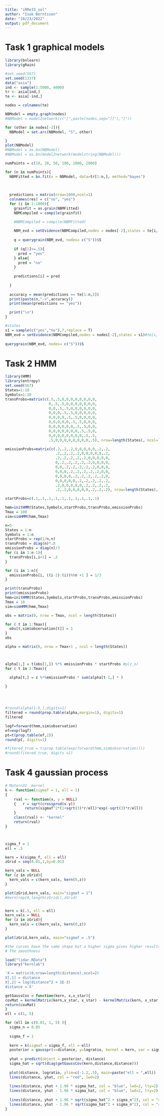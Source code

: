 ```yaml
---
title: "iRRe33_sol"
author: "Isak Berntsson"
date: "10/23/2022"
output: pdf_document
---
```


# Task 1 graphical models
```r
library(bnlearn)
library(gRain)

```



```r
#set.seed(567)
set.seed(1337)
data("asia")
ind <- sample(1:5000, 4000)
tr <- asia[ind,]
te <- asia[-ind,]

nodes = colnames(te)

NBModel = empty.graph(nodes)
#NBModel = model2network(c("[",paste(nodes,sep="]["),"]"))

for (other in nodes[-2]){
  NBModel = set.arc(NBModel, "S", other)

}
plot(NBModel)
#NBModel = as.bn(NBModel)
#NBModel = as.bn(model2network(modelstring(NBModel)))

numPoints = c(10, 20, 50, 100, 1000, 2000)

for (n in numPoints){
  NBMFitted = bn.fit(x = NBModel, data=tr[1:n,], method="bayes")
  
  
  
  predictions = matrix(nrow=1000,ncol=1)
  colnames(res) = c("no", "yes")
  for (i in 1:1000){
    grainfit = as.grain(NBMFitted)
    NBMCompiled = compile(grainfit)

    #NBMCompiled = compile(NBMFitted)
    
    NBM_evd = setEvidence(NBMCompiled,nodes = nodes[-2],states = te[i,-2] )
    
    q = querygrain(NBM_evd, nodes= c("S"))$S
    
    if (q[1]>=.5){
      pred = "yes"
    } else{
      pred = "no"
    }
    
    predictions[i] = pred
    
  }
  
  accuracy = mean(predictions == te[1:n,2])
  print(paste(n,"->",accuracy))
  print(mean(predictions == "yes"))

  print("\n")
}


```

```r
#states
s1 = sample(c("yes","no"),7,replace = T)
NBM_evd = setEvidence(NBMCompiled,nodes = nodes[-2],states = s1)#te[i,-2] )
    
querygrain(NBM_evd, nodes= c("S"))$S

```








# Task 2 HMM

```r
library(HMM)
library(entropy)
set.seed(567)
States=1:10
Symbols=1:10
transProbs=matrix(c(.5,.5,0,0,0,0,0,0,0,0,
                    0,.5,.5,0,0,0,0,0,0,0,
                    0,0,.5,.5,0,0,0,0,0,0,
                    0,0,0,.5,.5,0,0,0,0,0,
                    0,0,0,0,.5,.5,0,0,0,0,
                    0,0,0,0,0,.5,.5,0,0,0,
                    0,0,0,0,0,0,.5,.5,0,0,
                    0,0,0,0,0,0,0,.5,.5,0,
                    0,0,0,0,0,0,0,0,.5,.5,
                    .5,0,0,0,0,0,0,0,0,.5), nrow=length(States), ncol=length(States), byrow = TRUE)

emissionProbs=matrix(c(.2,.2,.2,0,0,0,0,0,.2,.2,
                       .2,.2,.2,.2,0,0,0,0,0,.2,
                       .2,.2,.2,.2,.2,0,0,0,0,0,
                       0,.2,.2,.2,.2,.2,0,0,0,0,
                       0,0,.2,.2,.2,.2,.2,0,0,0,
                       0,0,0,.2,.2,.2,.2,.2,0,0,
                       0,0,0,0,.2,.2,.2,.2,.2,0,
                       0,0,0,0,0,.2,.2,.2,.2,.2,
                       .2,0,0,0,0,0,.2,.2,.2,.2,
                       .2,.2,0,0,0,0,0,.2,.2,.2), nrow=length(States), ncol=length(States), byrow = TRUE)

startProbs=c(.1,.1,.1,.1,.1,.1,.1,.1,.1,.1)

hmm=initHMM(States,Symbols,startProbs,transProbs,emissionProbs)
Tmax = 100
sim=simHMM(hmm,Tmax)
```


```r
n=5
States = 1:n
Symbols = 1:n
startProbs = rep(1/n,n)
transProbs = diag(n)*.8
emissionProbs = diag(n)/3
for (i in 1:n-1){
  transProbs[i,i+1] = .2
}

for (i in 1:n){
  emissionProbs[i, ((i-2):(i))%%n +1 ] = 1/3  
}

print(transProbs)
print(emissionProbs)
hmm=initHMM(States,Symbols,startProbs,transProbs,emissionProbs)
Tmax = 10
sim=simHMM(hmm,Tmax)

obs = matrix(0, nrow = Tmax, ncol = length(States))

for ( t in 1:Tmax){
  obs[t,sim$observation[t]] = 1  
}
obs
```


```r
alpha = matrix(0, nrow = Tmax+1 , ncol = length(States))



alpha[1,] = t(obs[1,]) %*% emissionProbs * startProbs #p(z_o)  
for ( t in 2:Tmax){

  alpha[t,] = z %*%emissionProbs * sum(alpha[t-1,] * )
  
}




#round(alpha[1:5,],digits=1)
filtered = round(prop.table(alpha,margin=1), digits=1)
filtered

logf=forward(hmm,sim$observation)
ef=exp(logf)
pt=t(prop.table(ef,2))
round(pt, digits=1)

#fitered_true = t(prop.table(exp(forward(hmm,sim$observation))))
#round(fitered_true, digits =1)
```



# Task 4 gaussian process
```r
# Matern32  kernel
k <- function(sigmaf = 1, ell = 1)  
{   
	rval <- function(x, y = NULL) 
	{	r = sqrt(crossprod(x-y))
		 return(sigmaf^2*(1+sqrt(3)*r/ell)*exp(-sqrt(3)*r/ell))   
	}   
	class(rval) <- "kernel"   
	return(rval) 
} 



sigma_f = 1
ell = .5

kern = k(sigma_f, ell = ell)
zGrid = seq(0.01,1,by=0.01)

kern_vals = NULL
for (z in zGrid){
  kern_vals = c(kern_vals, kern(0,z))
}

plot(zGrid,kern_vals, main="sigmaf = 1")
#kern(rep(0,length(zGrid)),zGrid)


kern = k(.5, ell = ell)
kern_vals = NULL
for (z in zGrid){
  kern_vals = c(kern_vals, kern(0,z))
}

plot(zGrid,kern_vals, main="sigmaf = .5")

#the curves have the same shape but a higher sigma gives higher results for all inputs
# The smoothness 
```


```r
load("lidar.RData")
library("kernlab")

'X = matrix(0,nrow=length(distance),ncol=2)
X[,1] = distance
X[,2] = log(distance^2 + 1E-3)
distance = X'

getGaussCov = function(kern, x,x_star){
covMat = kernelMatrix(kern,x_star, x_star) - kernelMatrix(kern, x_star,x) %*% solve(kernelMatrix(kern,x,x) + sigma_n * diag(length(x))) %*%kernelMatrix(kern,x,x_star)
return(covMat)  
}
ell = c(1, 5)

for (ell in c(0.01, 1, 5) ){
  sigma_n = 0.05
  
  sigma_f = 1
  
  kern = k(sigmaf = sigma_f, ell = ell)
  posterior = gausspr(x=distance, y=logratio, kernel = kern, var = sigma_n)
  
  yhat = predict(object = posterior, distance)
  sigma_hat = sqrt(diag(getGaussCov(kern,distance,distance)))
  
  plot(distance, logratio, ylim=c(-1.2,.5), main=paste("ell = ",ell))
  lines(distance, yhat, col = "red", lwd=2)
  
  lines(distance, yhat + 1.96 * sigma_hat, col = "blue", lwd=2, lty=2)
  lines(distance, yhat - 1.96 * sigma_hat, col = "blue", lwd=2, lty=2)
  
  lines(distance, yhat + 1.96 * sqrt(sigma_hat^2 + sigma_n^2), col = "red", lwd=2, lty=2)
  lines(distance, yhat - 1.96 * sqrt(sigma_hat^2 + sigma_n^2), col = "red", lwd=2, lty=2)
}

```

